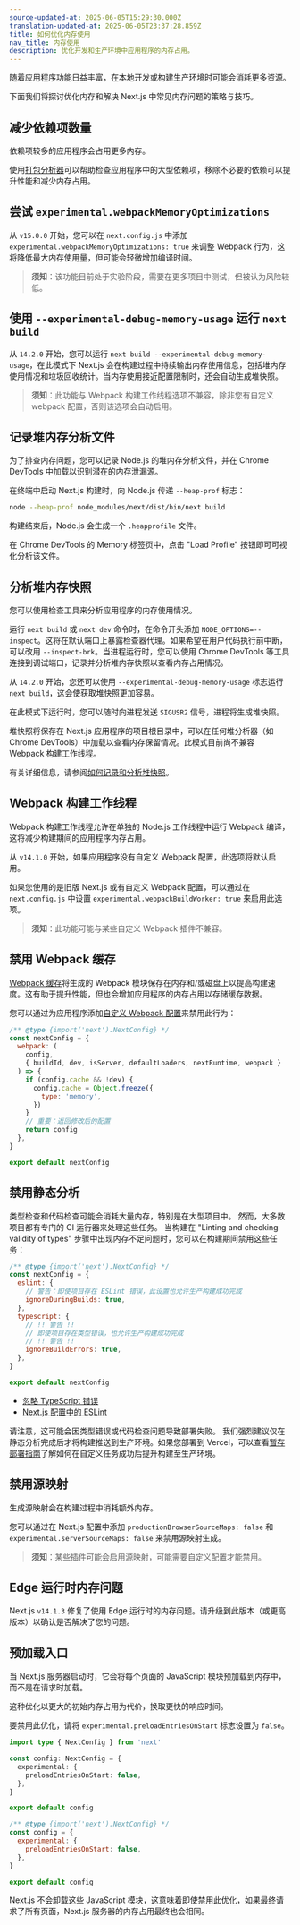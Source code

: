 ```yaml
---
source-updated-at: 2025-06-05T15:29:30.000Z
translation-updated-at: 2025-06-05T23:37:28.859Z
title: 如何优化内存使用
nav_title: 内存使用
description: 优化开发和生产环境中应用程序的内存占用。
---
```


随着应用程序功能日益丰富，在本地开发或构建生产环境时可能会消耗更多资源。

下面我们将探讨优化内存和解决 Next.js 中常见内存问题的策略与技巧。

## 减少依赖项数量

依赖项较多的应用程序会占用更多内存。

使用[打包分析器](/docs/app/guides/package-bundling)可以帮助检查应用程序中的大型依赖项，移除不必要的依赖可以提升性能和减少内存占用。

## 尝试 `experimental.webpackMemoryOptimizations`

从 `v15.0.0` 开始，您可以在 `next.config.js` 中添加 `experimental.webpackMemoryOptimizations: true` 来调整 Webpack 行为，这将降低最大内存使用量，但可能会轻微增加编译时间。

> **须知**：该功能目前处于实验阶段，需要在更多项目中测试，但被认为风险较低。

## 使用 `--experimental-debug-memory-usage` 运行 `next build`

从 `14.2.0` 开始，您可以运行 `next build --experimental-debug-memory-usage`，在此模式下 Next.js 会在构建过程中持续输出内存使用信息，包括堆内存使用情况和垃圾回收统计。当内存使用接近配置限制时，还会自动生成堆快照。

> **须知**：此功能与 Webpack 构建工作线程选项不兼容，除非您有自定义 webpack 配置，否则该选项会自动启用。

## 记录堆内存分析文件

为了排查内存问题，您可以记录 Node.js 的堆内存分析文件，并在 Chrome DevTools 中加载以识别潜在的内存泄漏源。

在终端中启动 Next.js 构建时，向 Node.js 传递 `--heap-prof` 标志：

```sh
node --heap-prof node_modules/next/dist/bin/next build
```

构建结束后，Node.js 会生成一个 `.heapprofile` 文件。

在 Chrome DevTools 的 Memory 标签页中，点击 "Load Profile" 按钮即可可视化分析该文件。

## 分析堆内存快照

您可以使用检查工具来分析应用程序的内存使用情况。

运行 `next build` 或 `next dev` 命令时，在命令开头添加 `NODE_OPTIONS=--inspect`。这将在默认端口上暴露检查器代理。如果希望在用户代码执行前中断，可以改用 `--inspect-brk`。当进程运行时，您可以使用 Chrome DevTools 等工具连接到调试端口，记录并分析堆内存快照以查看内存占用情况。

从 `14.2.0` 开始，您还可以使用 `--experimental-debug-memory-usage` 标志运行 `next build`，这会使获取堆快照更加容易。

在此模式下运行时，您可以随时向进程发送 `SIGUSR2` 信号，进程将生成堆快照。

堆快照将保存在 Next.js 应用程序的项目根目录中，可以在任何堆分析器（如 Chrome DevTools）中加载以查看内存保留情况。此模式目前尚不兼容 Webpack 构建工作线程。

有关详细信息，请参阅[如何记录和分析堆快照](https://developer.chrome.com/docs/devtools/memory-problems/heap-snapshots)。

## Webpack 构建工作线程

Webpack 构建工作线程允许在单独的 Node.js 工作线程中运行 Webpack 编译，这将减少构建期间的应用程序内存占用。

从 `v14.1.0` 开始，如果应用程序没有自定义 Webpack 配置，此选项将默认启用。

如果您使用的是旧版 Next.js 或有自定义 Webpack 配置，可以通过在 `next.config.js` 中设置 `experimental.webpackBuildWorker: true` 来启用此选项。

> **须知**：此功能可能与某些自定义 Webpack 插件不兼容。

## 禁用 Webpack 缓存

[Webpack 缓存](https://webpack.js.org/configuration/cache/)将生成的 Webpack 模块保存在内存和/或磁盘上以提高构建速度。这有助于提升性能，但也会增加应用程序的内存占用以存储缓存数据。

您可以通过为应用程序添加[自定义 Webpack 配置](/docs/app/api-reference/config/next-config-js/webpack)来禁用此行为：

```js filename="next.config.mjs"
/** @type {import('next').NextConfig} */
const nextConfig = {
  webpack: (
    config,
    { buildId, dev, isServer, defaultLoaders, nextRuntime, webpack }
  ) => {
    if (config.cache && !dev) {
      config.cache = Object.freeze({
        type: 'memory',
      })
    }
    // 重要：返回修改后的配置
    return config
  },
}

export default nextConfig
```

## 禁用静态分析

类型检查和代码检查可能会消耗大量内存，特别是在大型项目中。
然而，大多数项目都有专门的 CI 运行器来处理这些任务。
当构建在 "Linting and checking validity of types" 步骤中出现内存不足问题时，您可以在构建期间禁用这些任务：

```js filename="next.config.mjs"
/** @type {import('next').NextConfig} */
const nextConfig = {
  eslint: {
    // 警告：即使项目存在 ESLint 错误，此设置也允许生产构建成功完成
    ignoreDuringBuilds: true,
  },
  typescript: {
    // !! 警告 !!
    // 即使项目存在类型错误，也允许生产构建成功完成
    // !! 警告 !!
    ignoreBuildErrors: true,
  },
}

export default nextConfig
```

- [忽略 TypeScript 错误](/docs/app/api-reference/config/typescript#disabling-typescript-errors-in-production)
- [Next.js 配置中的 ESLint](/docs/pages/api-reference/config/next-config-js/eslint)

请注意，这可能会因类型错误或代码检查问题导致部署失败。
我们强烈建议仅在静态分析完成后才将构建推送到生产环境。如果您部署到 Vercel，可以查看[暂存部署指南](https://vercel.com/docs/deployments/managing-deployments#staging-and-promoting-a-production-deployment)了解如何在自定义任务成功后提升构建至生产环境。

## 禁用源映射

生成源映射会在构建过程中消耗额外内存。

您可以通过在 Next.js 配置中添加 `productionBrowserSourceMaps: false` 和 `experimental.serverSourceMaps: false` 来禁用源映射生成。

> **须知**：某些插件可能会启用源映射，可能需要自定义配置才能禁用。

## Edge 运行时内存问题

Next.js `v14.1.3` 修复了使用 Edge 运行时的内存问题。请升级到此版本（或更高版本）以确认是否解决了您的问题。

## 预加载入口

当 Next.js 服务器启动时，它会将每个页面的 JavaScript 模块预加载到内存中，而不是在请求时加载。

这种优化以更大的初始内存占用为代价，换取更快的响应时间。

要禁用此优化，请将 `experimental.preloadEntriesOnStart` 标志设置为 `false`。

```ts filename="next.config.ts" switcher
import type { NextConfig } from 'next'

const config: NextConfig = {
  experimental: {
    preloadEntriesOnStart: false,
  },
}

export default config
```

```js filename="next.config.mjs" switcher
/** @type {import('next').NextConfig} */
const config = {
  experimental: {
    preloadEntriesOnStart: false,
  },
}

export default config
```

Next.js 不会卸载这些 JavaScript 模块，这意味着即使禁用此优化，如果最终请求了所有页面，Next.js 服务器的内存占用最终也会相同。